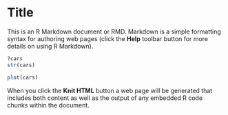 Title
========================================================

This is an R Markdown document or RMD. Markdown is a simple formatting syntax for authoring web pages (click the **Help** toolbar button for more details on using R Markdown).

```r
?cars
str(cars)
```

```r
plot(cars)
```

When you click the **Knit HTML** button a web page will be generated that includes both content as well as the output of any embedded R code chunks within the document.
